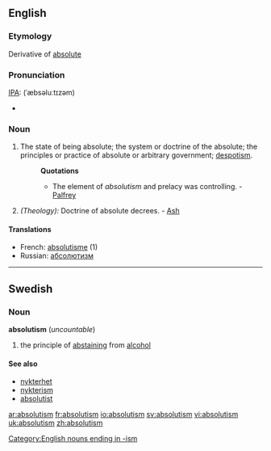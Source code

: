 ==English==
===Etymology===
Derivative of [[absolute]]
===Pronunciation===
[[IPA]]: (ˈæbsəluːtɪzəm)
*{{audio|en-us-absolutism.ogg|Audio (US)}}

===Noun===
{{en-noun}}
#The state of being absolute; the system or doctrine of the absolute; the principles or practice of absolute or arbitrary government; [[despotism]].
#:'''Quotations'''
#:*The element of ''absolutism'' and prelacy was controlling. - [[Palfrey]]
#''(Theology):'' Doctrine of absolute decrees. - [[Ash]]

====Translations====
*French: [[absolutisme]] (1)
*Russian: [[абсолютизм]]

[[Category:English nouns ending in -ism]]

----

==Swedish==
===Noun===
{{sv-noun-unc-irreg-c|2=absolutionismen}}
'''absolutism''' {{c}} (''uncountable'')

#the principle of [[abstaining]] from [[alcohol]]

====See also====
*[[nykterhet]]
*[[nykterism]]
*[[absolutist]]

[[ar:absolutism]]
[[fr:absolutism]]
[[io:absolutism]]
[[sv:absolutism]]
[[vi:absolutism]]
[[uk:absolutism]]
[[zh:absolutism]]